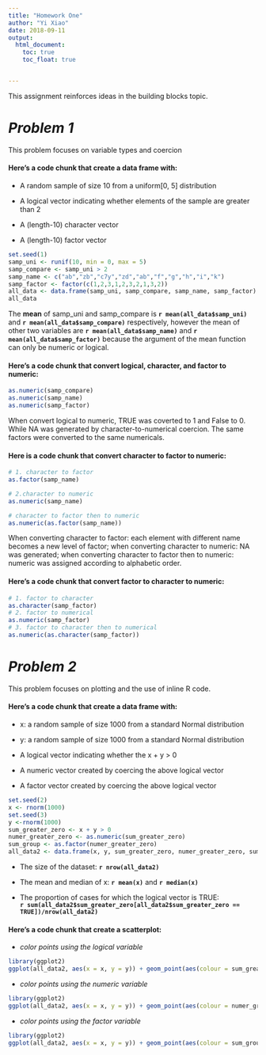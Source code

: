 ```yaml
---
title: "Homework One"
author: "Yi Xiao"
date: 2018-09-11
output: 
  html_document:
    toc: true
    toc_float: true


---
```


This assignment reinforces ideas in the building blocks topic.


# *Problem 1*
This problem focuses on variable types and coercion 

#### Here's a **code chunk** that create a data frame with:

* A random sample of size 10 from a uniform[0, 5] distribution

* A logical vector indicating whether elements of the sample are greater than 2

* A (length-10) character vector

* A (length-10) factor vector

```r
set.seed(1)
samp_uni <- runif(10, min = 0, max = 5)
samp_compare <- samp_uni > 2
samp_name <- c("ab","zb","c7y","zd","ab","f","g","h","i","k")
samp_factor <- factor(c(1,2,3,1,2,3,2,1,3,2))
all_data <- data.frame(samp_uni, samp_compare, samp_name, samp_factor)
all_data
```

The **mean** of samp_uni and samp_compare is **`r mean(all_data$samp_uni)`** and **`r mean(all_data$samp_compare)`** respectively, however the mean of other two variables are  **`r mean(all_data$samp_name)`** and  **`r mean(all_data$samp_factor)`** because the argument of the mean function can only be numeric or logical.



#### Here's a **code chunk** that convert logical, character, and factor to numeric:
```r
as.numeric(samp_compare)
as.numeric(samp_name)
as.numeric(samp_factor)
```

When convert logical to numeric, TRUE was coverted to 1 and False to 0. While NA was generated by character-to-numerical coercion.  The same factors were converted to the same numericals.

#### Here is a **code chunk** that convert character to factor to numeric:
```r
# 1. character to factor
as.factor(samp_name)

# 2.character to numeric
as.numeric(samp_name)

# character to factor then to numeric
as.numeric(as.factor(samp_name))
```
When converting character to factor: each element with different name becomes a new level of factor; when converting character to numeric: NA was generated; when converting character to factor then to numeric: numeric was assigned according to alphabetic order.

#### Here's a **code chunk** that convert factor to character to numeric:
```r
# 1. factor to character
as.character(samp_factor)
# 2. factor to numerical
as.numeric(samp_factor)
# 3. factor to character then to numerical 
as.numeric(as.character(samp_factor))
```
# *Problem 2*
This problem focuses on plotting and the use of inline R code.

#### Here's a **code chunk** that create a data frame with:

* x: a random sample of size 1000 from a standard Normal distribution

* y: a random sample of size 1000 from a standard Normal distribution

* A logical vector indicating whether the x + y > 0

* A numeric vector created by coercing the above logical vector

* A factor vector created by coercing the above logical vector
```r
set.seed(2)
x <- rnorm(1000)
set.seed(3)
y <-rnorm(1000)
sum_greater_zero <- x + y > 0
numer_greater_zero <- as.numeric(sum_greater_zero)
sum_group <- as.factor(numer_greater_zero)
all_data2 <- data.frame(x, y, sum_greater_zero, numer_greater_zero, sum_group)
```

* The size of the dataset: **`r nrow(all_data2)`**

* The mean and median of x: **`r mean(x)`** and **`r median(x)`**

* The proportion of cases for which the logical vector is TRUE:   
**`r sum(all_data2$sum_greater_zero[all_data2$sum_greater_zero == TRUE])/nrow(all_data2)`**


#### Here's a **code chunk** that create a scatterplot:

* *color points using the logical variable*
```r
library(ggplot2)
ggplot(all_data2, aes(x = x, y = y)) + geom_point(aes(colour = sum_greater_zero))
```

* *color points using the numeric variable*
```r
library(ggplot2)
ggplot(all_data2, aes(x = x, y = y)) + geom_point(aes(colour = numer_greater_zero))
```

* *color points using the factor variable*
```r
library(ggplot2)
ggplot(all_data2, aes(x = x, y = y)) + geom_point(aes(colour = sum_group))
```

